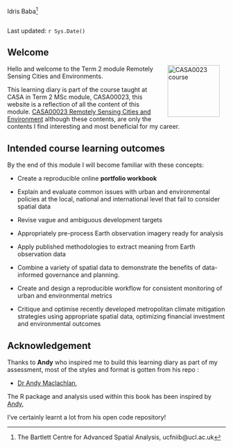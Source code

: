 Idris Baba[^index-1]

[^index-1]: The Bartlett Centre for Advanced Spatial Analysis, ucfniib\@ucl.ac.uk

```r
```

Last updated: `r Sys.Date()`

## Welcome {.unnumbered}

Hello <a href="https://www.ucl.ac.uk/bartlett/casa/"><img src="general_images/casa_logo.jpg" alt="CASA0023 course" width="120" align="right" style="margin: 0 1em 0 1em"/></a> and welcome to the Term 2 module Remotely Sensing Cities and Environments.

This learning diary is part of the course taught at CASA in Term 2 MSc module, CASA00023, this website is a reflection of all the content of this module. [CASA00023 Remotely Sensing Cities and Environment](https://andrewmaclachlan.github.io/CASA0023) although these contents, are only the contents I find interesting and most beneficial for my career.

## Intended course learning outcomes

By the end of this module I will become familiar with these concepts:

-   Create a reproducible online **portfolio workbook**

-   Explain and evaluate common issues with urban and environmental policies at the local, national and international level that fail to consider spatial data

-   Revise vague and ambiguous development targets

-   Appropriately pre-process Earth observation imagery ready for analysis

-   Apply published methodologies to extract meaning from Earth observation data

-   Combine a variety of spatial data to demonstrate the benefits of data-informed governance and planning.

-   Create and design a reproducible workflow for consistent monitoring of urban and environmental metrics

-   Critique and optimise recently developed metropolitan climate mitigation strategies using appropriate spatial data, optimizing financial investment and environmental outcomes

## Acknowledgement {.unnumbered}

Thanks to **Andy** who inspired me to build this learning diary as part of my assessment, most of the styles and format is gotten from his repo :

-   [Dr Andy Maclachlan](https://x.com/andymaclachlan),

The R package and analysis used within this book has been inspired by [Andy](https://github.com/andrewmaclachlan),

I've certainly learnt a lot from his open code repository!
